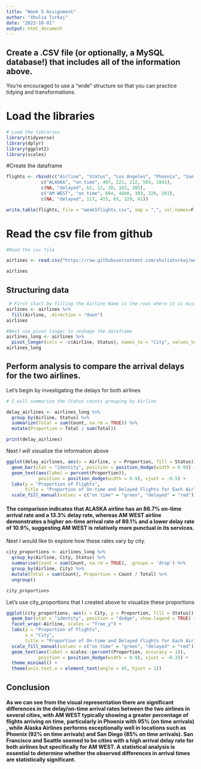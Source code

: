 ```yaml
---
title: "Week 5 Assignment"
author: "Xhulia Turkaj"
date: "2023-10-01"
output: html_document
---
```


## Create a .CSV file (or optionally, a MySQL database!) that includes all of the information above.
You’re encouraged to use a “wide” structure so that you can practice tidying and transformations. 

# Load the libraries 

```r
# Load the libraries 
library(tidyverse)
library(dplyr)
library(ggplot2)
library(scales)
```


#Create the dataframe

```r



flights <- rbind(c("Airline", "Status", "Los Angeles", "Phoenix", "San Diego", "San Francisco", "Seattle"),
             c("ALASKA", "on time", 497, 221, 212, 503, 1841),
             c(NA, "delayed", 62, 12, 20, 102, 305),
             c("AM WEST", "on time", 694, 4840, 383, 320, 201),
             c(NA, "delayed", 117, 415, 65, 129, 61))

write.table(flights, file = "week5flights.csv", sep = ",", col.names=F, row.names=F)

```

# Read the csv file from github
```r
#Read the csv file 

airlines <- read.csv("https://raw.githubusercontent.com/xhuliaturkaj/week_5/main/week5flights.csv")

airlines
```

## Structuring data 

```r
 # First start by filling the Airline Name in the rows where it is missing
airlines <- airlines %>%
  fill(Airline, .direction = "down")
airlines
```

```r
#Next use pivot longer to reshape the dataframe
airlines_long <- airlines %>%
  pivot_longer(cols = -c(Airline, Status), names_to = "City", values_to = "Count")
airlines_long
```
##  Perform analysis to compare the arrival delays for the two airlines.

Let's begin by investigating the delays for both airlines
```r
# I will summarize the Status counts grouping by Airline

delay_airlines <- airlines_long %>%
  group_by(Airline, Status) %>%
  summarize(Total = sum(Count, na.rm = TRUE)) %>%
  mutate(Proportion = Total / sum(Total))

print(delay_airlines)

```
Next I will visualize the information above 

```r

ggplot(delay_airlines, aes(x = Airline, y = Proportion, fill = Status)) +
  geom_bar(stat = "identity", position = position_dodge(width = 0.9)) +
  geom_text(aes(label = percent(Proportion)), 
            position = position_dodge(width = 0.9), vjust = -0.5) +
  labs(y = "Proportion of Flights", 
       title = "Proportion of On-time and Delayed Flights for Each Airline") +
  scale_fill_manual(values = c("on time" = "green", "delayed" = "red"))
```



#### The comparison indicates that ALASKA  airline has an 86.7% on-time arrival rate and a 13.3% delay rate, whereas AM WEST airline demonstrates a higher on-time arrival rate of 89.1% and a lower delay rate of 10.9%, suggesting AM WEST is relatively more punctual in its services.


Next I would like to explore how these rates vary by city. 

```r

city_proportions <- airlines_long %>%
  group_by(Airline, City, Status) %>%
  summarise(Count = sum(Count, na.rm = TRUE), .groups = 'drop') %>%
  group_by(Airline, City) %>%
  mutate(Total = sum(Count), Proportion = Count / Total) %>%
  ungroup()

city_proportions

```
Let's use  city_proportions that I created above to visualize these proportions 

```r
ggplot(city_proportions, aes(x = City, y = Proportion, fill = Status)) +
  geom_bar(stat = "identity", position = "dodge", show.legend = TRUE) +
  facet_wrap(~Airline, scales = "free_y") +
  labs(y = "Proportion of Flights",
       x = "City",
       title = "Proportion of On-time and Delayed Flights for Each Airline by City") +
  scale_fill_manual(values = c("on time" = "green", "delayed" = "red")) +
  geom_text(aes(label = scales::percent(Proportion, accuracy = 1)),
            position = position_dodge(width = 0.9), vjust = -0.25) +
  theme_minimal() +
  theme(axis.text.x = element_text(angle = 45, hjust = 1))

```

## Conclusion

#### As we can see from the visual representation there are significant differences in the delay/on-time arrival  rates between the two airlines in several cities, with AM WEST typically showing a greater percentage of flights arriving on time, particularly in Phoenix with 95% (on time arrivals) , while Alaska Airlines performs exceptionally well in locations such as Phoenix (92% on time arrivals) and San Diego (85% on time arrivals). San Francisco and Seattle seemed to be cities with a high arrival delay rate for both airlines but specifically for AM WEST. A statistical analysis is essential  to determine whether the observed differences in arrival times are statistically significant.

